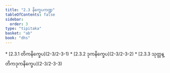 ```yaml
---
title: "2.3 နိက္ခေပကဏ္ဍ"
tableOfContents: false
sidebar:
  order: 3
type: "tipitaka"
basket: "ab"
book: "dhs"
---
```



<DynamicBreadcrumb />



<TableOfContents book="dhs" section="2.3">
* [2.3.1 တိကနိက္ခေပ](2-3/2-3-1)
* [2.3.2 ဒုကနိက္ခေပ](2-3/2-3-2)
* [2.3.3 သုတ္တန္တိကဒုကနိက္ခေပ](2-3/2-3-3)
</TableOfContents>